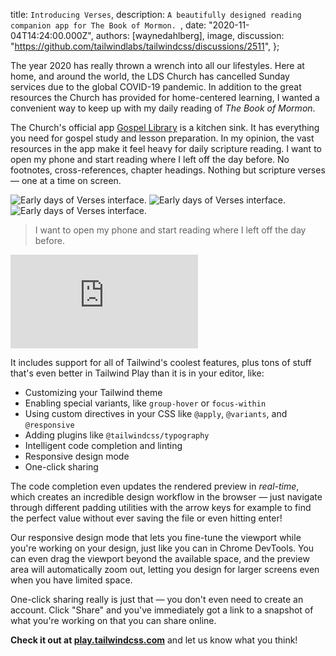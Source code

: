 
  title: `Introducing Verses`,
  description: `A beautifully designed reading companion app for The Book of Mormon. `,
  date: "2020-11-04T14:24:00.000Z",
  authors: [waynedahlberg],
  image,
  discussion: "https://github.com/tailwindlabs/tailwindcss/discussions/2511",
};

The year 2020 has really thrown a wrench into all our lifestyles. Here at home, and around the world, the LDS Church has cancelled Sunday services due to the global COVID-19 pandemic. In addition to the great resources the Church has provided for home-centered learning, I wanted a convenient way to keep up with my daily reading of _The Book of Mormon_.

<!--more-->

The Church's official app [Gospel Library](https://apps.apple.com/us/app/gospel-library/id598329798) is a kitchen sink. It has everything you need for gospel study and lesson preparation. In my opinion, the vast resources in the app make it feel heavy for daily scripture reading. I want to open my phone and start reading where I left off the day before. No footnotes, cross-references, chapter headings. Nothing but scripture verses — one at a time on screen.

<img src={earlyDays} alt="Early days of Verses interface." />
<img src={image} alt="Early days of Verses interface." />
<img src={astromech} alt="Early days of Verses interface." />

> I want to open my phone and start reading where I left off the day before.

<div className="my-8 relative pb-9/16">
  <iframe
    className="absolute inset-0 h-full w-full"
    src="https://www.youtube.com/embed/lMW6dqHUdSQ"
    frameBorder="0"
    allow="accelerometer; autoplay; encrypted-media; gyroscope; picture-in-picture"
    allowFullScreen
  ></iframe>
</div>

It includes support for all of Tailwind's coolest features, plus tons of stuff that's even better in Tailwind Play than it is in your editor, like:

- Customizing your Tailwind theme
- Enabling special variants, like `group-hover` or `focus-within`
- Using custom directives in your CSS like `@apply`, `@variants`, and `@responsive`
- Adding plugins like `@tailwindcss/typography`
- Intelligent code completion and linting
- Responsive design mode
- One-click sharing

The code completion even updates the rendered preview in _real-time_, which creates an incredible design workflow in the browser — just navigate through different padding utilities with the arrow keys for example to find the perfect value without ever saving the file or even hitting enter!

Our responsive design mode that lets you fine-tune the viewport while you're working on your design, just like you can in Chrome DevTools. You can even drag the viewport beyond the available space, and the preview area will automatically zoom out, letting you design for larger screens even when you have limited space.

One-click sharing really is just that — you don't even need to create an account. Click "Share" and you've immediately got a link to a snapshot of what you're working on that you can share online.

**Check it out at [play.tailwindcss.com](https://play.tailwindcss.com)** and let us know what you think!
